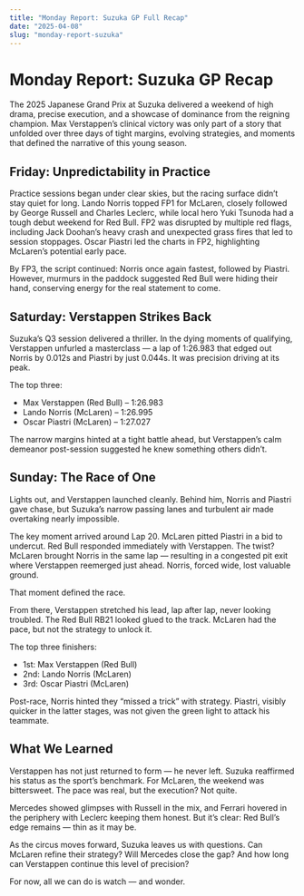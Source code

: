```yaml
---
title: "Monday Report: Suzuka GP Full Recap"
date: "2025-04-08"
slug: "monday-report-suzuka"
---
```


# Monday Report: Suzuka GP Recap

The 2025 Japanese Grand Prix at Suzuka delivered a weekend of high drama, precise execution, and a showcase of dominance from the reigning champion. Max Verstappen’s clinical victory was only part of a story that unfolded over three days of tight margins, evolving strategies, and moments that defined the narrative of this young season.

## Friday: Unpredictability in Practice

Practice sessions began under clear skies, but the racing surface didn’t stay quiet for long. Lando Norris topped FP1 for McLaren, closely followed by George Russell and Charles Leclerc, while local hero Yuki Tsunoda had a tough debut weekend for Red Bull. FP2 was disrupted by multiple red flags, including Jack Doohan’s heavy crash and unexpected grass fires that led to session stoppages. Oscar Piastri led the charts in FP2, highlighting McLaren’s potential early pace.

By FP3, the script continued: Norris once again fastest, followed by Piastri. However, murmurs in the paddock suggested Red Bull were hiding their hand, conserving energy for the real statement to come.

## Saturday: Verstappen Strikes Back

Suzuka’s Q3 session delivered a thriller. In the dying moments of qualifying, Verstappen unfurled a masterclass — a lap of 1:26.983 that edged out Norris by 0.012s and Piastri by just 0.044s. It was precision driving at its peak.

The top three:
- Max Verstappen (Red Bull) – 1:26.983
- Lando Norris (McLaren) – 1:26.995
- Oscar Piastri (McLaren) – 1:27.027

The narrow margins hinted at a tight battle ahead, but Verstappen’s calm demeanor post-session suggested he knew something others didn’t.

## Sunday: The Race of One

Lights out, and Verstappen launched cleanly. Behind him, Norris and Piastri gave chase, but Suzuka’s narrow passing lanes and turbulent air made overtaking nearly impossible.

The key moment arrived around Lap 20. McLaren pitted Piastri in a bid to undercut. Red Bull responded immediately with Verstappen. The twist? McLaren brought Norris in the same lap — resulting in a congested pit exit where Verstappen reemerged just ahead. Norris, forced wide, lost valuable ground.

That moment defined the race.

From there, Verstappen stretched his lead, lap after lap, never looking troubled. The Red Bull RB21 looked glued to the track. McLaren had the pace, but not the strategy to unlock it.

The top three finishers:
- 1st: Max Verstappen (Red Bull)
- 2nd: Lando Norris (McLaren)
- 3rd: Oscar Piastri (McLaren)

Post-race, Norris hinted they “missed a trick” with strategy. Piastri, visibly quicker in the latter stages, was not given the green light to attack his teammate.

## What We Learned

Verstappen has not just returned to form — he never left. Suzuka reaffirmed his status as the sport’s benchmark. For McLaren, the weekend was bittersweet. The pace was real, but the execution? Not quite.

Mercedes showed glimpses with Russell in the mix, and Ferrari hovered in the periphery with Leclerc keeping them honest. But it’s clear: Red Bull’s edge remains — thin as it may be.

As the circus moves forward, Suzuka leaves us with questions. Can McLaren refine their strategy? Will Mercedes close the gap? And how long can Verstappen continue this level of precision?

For now, all we can do is watch — and wonder.
